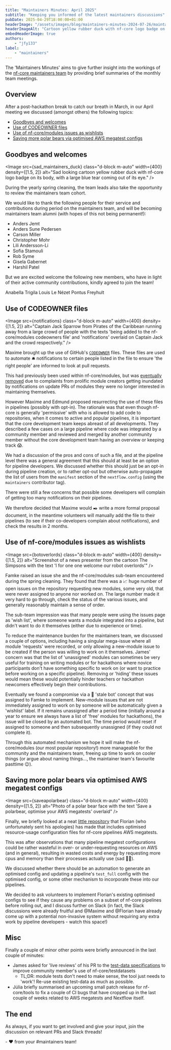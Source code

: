 ```yaml
---
title: "Maintainers Minutes: April 2025"
subtitle: "Keeping you informed of the latest maintainers discussions"
pubDate: 2025-04-29T18:00:00+01:00
headerImage: "/assets/images/blog/maintainers-minutes-2024-07-26/maintainers-wide.png"
headerImageAlt: "Cartoon yellow rubber duck with nf-core logo badge on its body with the nf-core logo."
embedHeaderImage: true
authors:
    - "jfy133"
label:
    - "maintainers"
---
```



The 'Maintainers Minutes' aims to give further insight into the workings of the [nf-core maintainers team](/governance#maintainers)
by providing brief summaries of the monthly team meetings.

## Overview

After a post-hackathon break to catch our breath in March, in our April meeting we discussed (amongst others) the following topics:

- [Goodbyes and welcomes](#goodbyes-and-welcomes)
- [Use of CODEOWNER files](#use-of-codeowner-files)
- [Use of nf-core/modules issues as wishlists](use-of-nf-coremodules-issues-as-wishlists)
- [Saving more polar bears via optimised AWS megatest configs](saving-more-polar-bears-via-optimised-aws-megatest-configs)

## Goodbyes and welcomes

<Image
    src={sad_maintainers_duck}
    class="d-block m-auto"
    width={400}
    density={[1.5, 2]}
    alt="Sad looking cartoon yellow rubber duck with nf-core logo badge on its body, with a large blue tear coming out of its eye."
/>

During the yearly spring cleaning, the team leads also take the opportunity to review the maintainers team cohort.

We would like to thank the following people for their service and contributions during period on the maintainers team, and will be becoming maintainers team alumni (with hopes of this not being permanent!):

- Anders Jemt
- Anders Sune Pedersen
- Carson Miller
- Christopher Mohr
- Lili Andersson-Li
- Sofia Stamouli
- Rob Syme
- Gisela Gabernet
- Harshil Patel

But we are excited welcome the following new members, who have in light of their active community contributions, kindly agreed to join the team!

<Profile username="atrigila">Anabella Trigila</Profile>
<Profile username="LouisLeNezet">Louis Le Nézet</Profile>
<Profile username="pontus">Pontus Freyhult</Profile>

## Use of CODEOWNER files

<Image
    src={notifications}
    class="d-block m-auto"
    width={400}
    density={[1.5, 2]}
    alt="Captain Jack Sparrow from Pirates of the Caribbean running away from a large crowd of people with the texts 'being added to the nf-core/modules codeowners file' and 'notifications' overlaid on Captain Jack and the crowd respectively."
/>

Maxime brought up the use of GitHub's [`CODEOWNER`](https://docs.github.com/en/repositories/managing-your-repositorys-settings-and-features/customizing-your-repository/about-code-owners) files.
These files are used to automate 🛎️ notifications to certain people listed in the file to ensure 'the right people' are informed to look at pull requests.

This had previously been used within nf-core/modules, but was [eventually removed](https://github.com/nf-core/modules/pull/6738) due to complaints from prolific module creators getting inundated by notifications on update PRs of modules they were no longer interested in maintaining themselves.

However Maxime and Edmund proposed resurrecting the use of these files in pipelines (possibly with opt-in).
The rationale was that even though nf-core is generally 'permissive' with who is allowed to add code to repositories, when it comes to active and popular pipelines, it is important that the core development team keeps abreast of all developments.
They described a few cases on a large pipeline where code was integrated by a community member and reviewed and merged by another community member without the core development team having an overview or keeping track 😱.

We had a discussion of the pros and cons of such a file, and at the pipeline level there was a general agreement that this should at least be an option for pipeline developers.
We discussed whether this should just be an opt-in during pipeline creation, or to rather opt-out but otherwise auto-propagate the list of users from the `manifest` section of the `nextflow.config` (using the `maintainers` contributor tag).

There were still a few concerns that possible some developers will complain of getting too many notifications on their pipelines.

We therefore decided that Maxime would ✒️ write a more formal proposal document, in the meantime volunteers will manually add the file to their pipelines (to see if their co-developers complain about notifications), and check the results in 2 months.

## Use of nf-core/modules issues as wishlists

<Image
    src={botoverlords}
    class="d-block m-auto"
    width={400}
    density={[1.5, 2]}
    alt="Screenshot of a news presenter from the cartoon The Simpsons with the text 'I for one one welcome our robot overlords'"
/>

Famke raised an issue she and the nf-core/modules sub-team encountered during the spring cleaning.
They found that there was a 📈 huge number of open issues on the repository requesting new modules, some very old, that were never assigned to anyone nor worked on.
The large number made it very hard to go through, check the status of the various issues, and generally reasonably maintain a sense of order.

The sub-team impression was that many people were using the issues page as 'wish list', where someone wants a module integrated into a pipeline, but didn't want to do it themselves (either due to experience or time).

To reduce the maintenance burden for the maintainers team, we discussed a couple of options, including having a singular mega-issue where all module 'requests' were recorded, or only allowing a new-module issue to be created if the person was willing to work on it themselves.
James' concern was that the list of 'unassigned' modules can sometimes be very useful for training on writing modules or for hackathons where novice participants don't have something specific to work on (or want to practice before working on a specific pipeline).
Removing or 'hiding' these issues would mean these would potentially hinder teachers or hackathon newcomers effectively begin their contributions.

Eventually we found a compromise via a 🤖 'stale bot' concept that was assigned to Famke to implement.
New-module issues that are not immediately assigned to work on by someone will be automatically given a 'wishlist' label.
If it remains unassigned after a period time (initially around a year to ensure we always have a list of 'free' modules for hackathons), the issue will be closed by an automated bot.
The time period would reset if assigned to someone and then subsequently unassigned (if they could not complete it).

Through this automated mechanism we hope it will make the nf-core/modules (our most popular repository!) more manageable for the community and the maintainers team, freeing up time to work on cooler things (or argue about naming things..., the maintainer team's favourite pasttime 😉).

## Saving more polar bears via optimised AWS megatest configs

<Image
    src={saveapolarbear}
    class="d-block m-auto"
    width={400}
    density={[1.5, 2]}
    alt="Photo of a polar bear face with the text 'Save a polarbear, optimise your AWS megatests' overlaid"
/>

Finally, we briefly looked at a neat [little repository](https://github.com/FloWuenne/megatest-resource-optimization/tree/main/optimized_configs) that Florian (who unfortunately sent his apologies) has made that includes optimised resource-usage configuration files for nf-core pipelines AWS megatests.

This was after observations that many pipeline megatest configurations could be rather wasteful in over- or under-requesting resources on AWS (and in general), resulting in wasted costs and energy by requesting more cpus and memory than their processes actually use (sad 🐻‍❄️).

We discussed whether there should be an automation to generate an optimised config and updating a pipeline's `test_full` config with the optimised config, or some other mechanism to incorporate these into our pipelines.

We decided to ask volunteers to implement Florian's existing optimised configs to see if they cause any problems on a subset of nf-core pipelines before rolling out, and I discuss further on Slack (in fact, the Slack discussions were already fruitful and @Maxime and @Florian have already come up with a potential non-invasive system without requiring any extra work by pipeline developers - watch this space!)

## Misc

Finally a couple of minor other points were briefly announced in the last couple of minutes:

- James asked for 'live reviews' of his PR to the [test-data specifications](https://nf-co.re/docs/guidelines/components/test_data#replication-of-test-data) to improve community member's use of nf-core/testdatasets
    - TL;DR: module tests don't need to make sense, the tool just needs to 'work'! Re-use existing test-data as much as possible.
- Júlia briefly summarised an upcoming small patch release for nf-core/tools to fix a couple of CI bugs that have cropped up in the last couple of weeks related to AWS megatests and Nextflow itself.

## The end

As always, if you want to get involved and give your input, join the discussion on relevant PRs and Slack threads!

\- :heart: from your #maintainers team!
